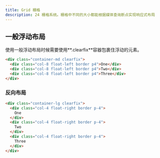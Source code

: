 ```yaml
---
title: Grid 栅格
description: 24 栅格系统。栅格中不同的大小都能根据媒体查询断点实现响应式布局
---
```


## 一般浮动布局
使用一般浮动布局时候需要使用**.clearfix**容器包裹住浮动的元素。

```html
<div class="container-md clearfix">
  <div class="col-8 float-left border p4">One</div>
  <div class="col-8 float-left border p4">Two</div>
  <div class="col-8 float-left border p4">Three</div>
</div>
```

### 反向布局

```html
<div class="container-lg clearfix">
  <div class="col-4 float-right border p-4">
    One
  </div>
  <div class="col-4 float-right border p-4">
    Two
  </div>
  <div class="col-4 float-right border p-4">
    Three
  </div>
</div>
```